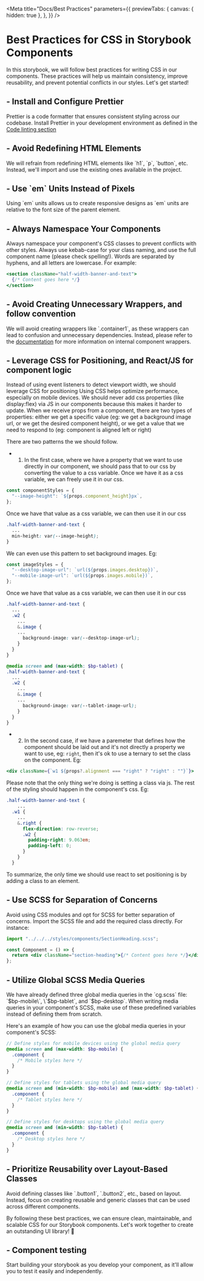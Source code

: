 
<Meta
  title="Docs/Best Practices"
  parameters={{
    previewTabs: {
      canvas: { hidden: true },
    },
  }}
/>

# Best Practices for CSS in Storybook Components

In this storybook, we will follow best practices for writing CSS in our components. These practices will help us maintain consistency, improve reusability, and prevent potential conflicts in our styles. Let's get started!

## - Install and Configure Prettier

Prettier is a code formatter that ensures consistent styling across our codebase. Install Prettier in your development environment as defined in the [Code linting section](https://travismathew-storybook.vercel.app/?path=/docs/docs-code-linting--docs)

## - Avoid Redefining HTML Elements

We will refrain from redefining HTML elements like \`h1\`, \`p\`, \`button\`, etc. Instead, we'll import and use the existing ones available in the project.

## - Use \`em\` Units Instead of Pixels

Using \`em\` units allows us to create responsive designs as \`em\` units are relative to the font size of the parent element.

## - Always Namespace Your Components

Always namespace your component's CSS classes to prevent conflicts with other styles. Always use kebab-case for your class naming, and use the full component name (please check spelling!).
Words are separated by hyphens, and all letters are lowercase.
For example:

```jsx
<section className="half-width-banner-and-text">
  {/* Content goes here */}
</section>
```

## - Avoid Creating Unnecessary Wrappers, and follow convention

We will avoid creating wrappers like \`.container1\`, as these wrappers can lead to confusion and unnecessary dependencies. Instead, please refer to the [documentation](https://travismathew-storybook.vercel.app/?path=/docs/docs-css-methodology--docs#conventions-for-internal-component-wrappers) for more information on internal component wrappers.

## - Leverage CSS for Positioning, and React/JS for component logic

Instead of using event listeners to detect viewport width, we should leverage CSS for positioning Using CSS helps optimize performance, especially on mobile devices.
We should never add css properties (like display:flex) via JS in our components because this makes it harder to update.
When we receive props from a component, there are two types of properties: either we get a specific value (eg: we get a background image url, or we get the desired component height), or we get a value that we need to respond to (eg: component is aligned left or right)

There are two patterns the we should follow.

- 1. In the first case, where we have a property that we want to use directly in our component, we should pass that to our css by converting the value to a css variable. Once we have it as a css variable, we can freely use it in our css.

```jsx
const componentStyles = {
  "--image-height": `${props.component_height}px`,
};
```

Once we have that value as a css variable, we can then use it in our css

```scss
.half-width-banner-and-text {
  ...
  min-height: var(--image-height);
}
```

We can even use this pattern to set background images. Eg:

```jsx
const imageStyles = {
  "--desktop-image-url": `url(${props.images.desktop})`,
  "--mobile-image-url": `url(${props.images.mobile})`,
};
```

Once we have that value as a css variable, we can then use it in our css

```scss
.half-width-banner-and-text {
  ...
  .w2 {
    ...
    &.image {
    ...
      background-image: var(--desktop-image-url);
    }
  }
}

@media screen and (max-width: $bp-tablet) {
.half-width-banner-and-text {
  ...
  .w2 {
    ...
    &.image {
    ...
      background-image: var(--tablet-image-url);
    }
  }
}

```

- 2. In the second case, if we have a paremeter that defines how the component should be laid out and it's not directly a property we want to use, eg: `right`, then it's ok to use a ternary to set the class on the component. Eg:

```jsx
<div className={`w1 ${props?.alignment === "right" ? "right" : ""}`}>
```

Please note that the only thing we're doing is setting a class via js. The rest of the styling should happen in the component's css. Eg:

```scss
.half-width-banner-and-text {
    ...
  .w1 {
    ...
    &.right {
      flex-direction: row-reverse;
      .w2 {
        padding-right: 9.063em;
        padding-left: 0;
      }
    }
  }
```

To summarize, the only time we should use react to set positioning is by adding a class to an element.

## - Use SCSS for Separation of Concerns

Avoid using CSS modules and opt for SCSS for better separation of concerns. Import the SCSS file and add the required class directly. For instance:

```jsx
import "../../../styles/components/SectionHeading.scss";

const Component = () => {
  return <div className="section-heading">{/* Content goes here */}</div>;
};
```

## - Utilize Global SCSS Media Queries

We have already defined three global media queries in the \`cg.scss\` file: \`$bp-mobile\`, \`$bp-tablet\`, and \`$bp-desktop\`. When writing media queries in your component's SCSS, make use of these predefined variables instead of defining them from scratch.

Here's an example of how you can use the global media queries in your component's SCSS:

```scss
// Define styles for mobile devices using the global media query
@media screen and (max-width: $bp-mobile) {
  .component {
    /* Mobile styles here */
  }
}

// Define styles for tablets using the global media query
@media screen and (min-width: $bp-mobile) and (max-width: $bp-tablet) {
  .component {
    /* Tablet styles here */
  }
}

// Define styles for desktops using the global media query
@media screen and (min-width: $bp-tablet) {
  .component {
    /* Desktop styles here */
  }
}
```

## - Prioritize Reusability over Layout-Based Classes

Avoid defining classes like \`.button1\`, \`.button2\`, etc., based on layout. Instead, focus on creating reusable and generic classes that can be used across different components.

By following these best practices, we can ensure clean, maintainable, and scalable CSS for our Storybook components. Let's work together to create an outstanding UI library! 🚀

## - Component testing

Start building your storybook as you develop your component, as it'll allow you to test it easily and independently.
